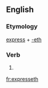 ==English==

===Etymology===
[[express]] + [[-eth]]

===Verb===
{{infl|en|verb form}}

# {{archaic third-person singular of|express}}

[[fr:expresseth]]